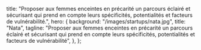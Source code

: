 
  title:
    "Proposer aux femmes enceintes en précarité un parcours éclairé et sécurisant qui prend en compte leurs spécificités, potentialités et facteurs de vulnérabilité.",
  hero: {
    background: "/images/startups/nata.jpg",
    title: "Nata",
    tagline:
      "Proposer aux femmes enceintes en précarité un parcours éclairé et sécurisant qui prend en compte leurs spécificités, potentialités et facteurs de vulnérabilité",
  },
};

<LayoutArticle meta={meta} startup="nata">

<!-- start content -->
<!-- end content -->

</LayoutArticle>
